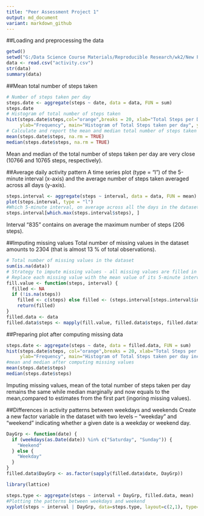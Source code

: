 ---
title: "Peer Assessment Project 1"
output: md_document
variant: markdown_github
---

##Loading and preprocessing the data
```{r, echo = TRUE}
getwd()
setwd("G:/Data Science Course Materials/Reproducible Research/wk2/New Folder")
data <- read.csv("activity.csv")
str(data)
summary(data)
```

##Mean total number of steps taken 
```{r, echo = TRUE}
# Number of steps taken per day
steps.date <- aggregate(steps ~ date, data = data, FUN = sum)
steps.date
# Histogram of total number of steps taken
hist(steps.date$steps,col="orange",breaks = 20, xlab="Total Steps per Day", 
     ylab="Frequency", main="Histogram of Total Steps taken per day", ylim = c(0, 15))
# Calculate and report the mean and median total number of steps taken per day
mean(steps.date$steps, na.rm = TRUE)
median(steps.date$steps, na.rm = TRUE)
```
Mean and median of the total number of steps taken per day are very close (10766 and 10765 steps, respectively).

##Average daily activity pattern
A time series plot (type = "l") of the 5-minute interval (x-axis) and the average number of steps taken averaged across all days (y-axis).
```{r, echo = TRUE}
steps.interval <- aggregate(steps ~ interval, data = data, FUN = mean)
plot(steps.interval, type = "l")
#Which 5-minute interval, on average across all the days in the dataset, contains the maximum number of steps?
steps.interval[which.max(steps.interval$steps), ]
```
Interval "835" contains on average the maximum number of steps (206 steps).

##Imputing missing values
Total number of missing values in the dataset amounts to 2304 (that is almost 13 % of total observations).
```{r, echo = TRUE}
# Total number of missing values in the dataset
sum(is.na(data))
# Strategy to impute missing values - all missing values are filled in with mean value for that 5-minute interval
# Replace each missing value with the mean value of its 5-minute interval
fill.value <- function(steps, interval) {
  filled <- NA
  if (!is.na(steps)) 
    filled <- c(steps) else filled <- (steps.interval[steps.interval$interval == interval, "steps"])
    return(filled)
}
filled.data <- data
filled.data$steps <- mapply(fill.value, filled.data$steps, filled.data$interval)
```
##Preparing plot after computing missing data
```{r, echo = TRUE}
steps.date <- aggregate(steps ~ date, data = filled.data, FUN = sum)
hist(steps.date$steps, col="orange",breaks = 20, xlab="Total Steps per Day", 
     ylab="Frequency", main="Histogram of Total Steps taken per day inc NAs", ylim =c(0, 20))
#mean and median after computing missing values
mean(steps.date$steps)
median(steps.date$steps)
```
Imputing missing values, mean of the total number of steps taken per day remains the same while median marginally and now equals to the mean,compared to estimates from the first part (ingoring missing values).

##Differences in activity patterns between weekdays and weekends
Create a new factor variable in the dataset with two levels -- "weekday" and "weekend" indicating whether a given date is a weekday or weekend day.
```{r, echo = TRUE}
DayGrp <- function(date) {
  if (weekdays(as.Date(date)) %in% c("Saturday", "Sunday")) {
    "Weekend"
  } else {
    "Weekday"
  }
}
filled.data$DayGrp <- as.factor(sapply(filled.data$date, DayGrp))

library(lattice)

steps.type <- aggregate(steps ~ interval + DayGrp, filled.data, mean)
#Plotting the patterns between weekdays and weekend
xyplot(steps ~ interval | DayGrp, data=steps.type, layout=c(2,1), type='l', main = "Average number of steps taken in the weekdays and Weekend")
```